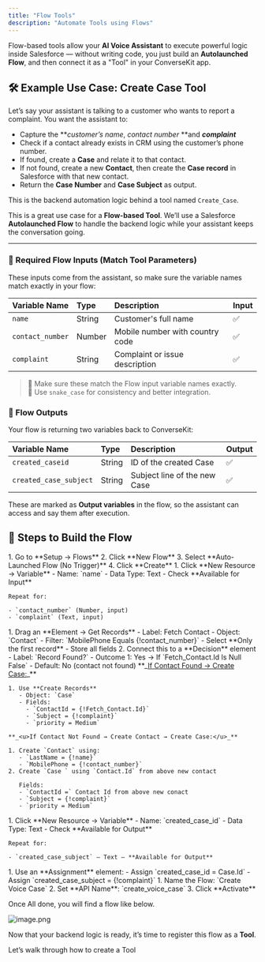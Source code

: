 ```yaml
---
title: "Flow Tools"
description: "Automate Tools using Flows"
---
```


Flow-based tools allow your **AI Voice Assistant** to execute powerful logic inside Salesforce — without writing code, you just build an **Autolaunched Flow**, and then connect it as a "Tool" in your ConverseKit app.

## 🛠️ Example Use Case: Create Case Tool

Let’s say your assistant is talking to a customer who wants to report a complaint. You want the assistant to:

- Capture the \*\*_customer’s name_, _contact number_ \*\*and **_complaint_**
- Check if a contact already exists in CRM using the customer’s phone number.
- If found, create a **Case** and relate it to that contact.
- If not found, create a new **Contact**, then create the **Case record** in Salesforce with that new contact.
- Return the **Case Number** and **Case Subject** as output.

This is the backend automation logic behind a tool named `Create_Case`.

This is a great use case for a **Flow-based Tool**. We’ll use a Salesforce **Autolaunched Flow** to handle the backend logic while your assistant keeps the conversation going.

---

### 🧱 Required Flow Inputs (Match Tool Parameters)

These inputs come from the assistant, so make sure the variable names match exactly in your flow:

| Variable Name    | Type   | Description                     | Input |
| :--------------- | :----- | :------------------------------ | :---- |
| `name`           | String | Customer's full name            | ✅     |
| `contact_number` | Number | Mobile number with country code | ✅     |
| `complaint`      | String | Complaint or issue description  | ✅     |

> 🔁 Make sure these match the Flow input variable names exactly.\
> 🧱 Use `snake_case` for consistency and better integration.

### 🎁 Flow Outputs

Your flow is returning two variables back to ConverseKit:

| Variable Name          | Type   | Description                  | Output |
| :--------------------- | :----- | :--------------------------- | :----- |
| `created_caseid`       | String | ID of the created Case       | ✅      |
| `created_case_subject` | String | Subject line of the new Case | ✅      |

These are marked as **Output variables** in the flow, so the assistant can access and say them after execution.

## 🧭 Steps to Build the Flow

<Steps>
  <Step title="Create a New Auto-Launched Flow">
    1. Go to **Setup → Flows**
    2. Click **New Flow**
    3. Select **Auto-Launched Flow (No Trigger)**
    4. Click **Create**
  </Step>
  <Step title="Add Input Variables">
    1. Click **New Resource → Variable**
       - Name: `name`
       - Data Type: Text
       - Check **Available for Input**

    Repeat for:

    - `contact_number` (Number, input)
    - `complaint` (Text, input)
  </Step>
  <Step title="Lookup Existing Contact">
    1. Drag an **Element → Get Records**
       - Label: Fetch Contact
       - Object: `Contact`
       - Filter: `MobilePhone Equals {!contact_number}`
       - Select **Only the first record**
       - Store all fields
    2. Connect this to a **Decision** element
       - Label: `Record Found?`
       - Outcome 1: Yes → If `Fetch_Contact.Id Is Null False`
       - Default: No (contact not found)
  </Step>
  <Step title="Create Records">
    **_<u>If Contact Found → Create Case:</u>_**

    1. Use **Create Records**
       - Object: `Case`
       - Fields:
         - `ContactId = {!Fetch_Contact.Id}`
         - `Subject = {!complaint}`
         - `priority = Medium`

    **_<u>If Contact Not Found → Create Contact → Create Case:</u>_**

    1. Create `Contact` using:
       - `LastName = {!name}`
       - `MobilePhone = {!contact_number}`
    2. Create `Case ` using `Contact.Id` from above new contact

       Fields:
       - `ContactId =` Contact Id from above new conact
       - `Subject = {!complaint}`
       - `priority = Medium`
  </Step>
  <Step title="Create Output Variables">
    1. Click **New Resource → Variable**
       - Name: `created_case_id`
       - Data Type: Text
       - Check **Available for Output**

    Repeat for:

    - `created_case_subject` – Text – **Available for Output**
  </Step>
  <Step title="Add Output Assignment">
    1. Use an **Assignment** element:
       - Assign `created_case_id = Case.Id`
       - Assign `created_case_subject = {!complaint}`
  </Step>
  <Step title="Save & Activate">
    1. Name the Flow: `Create Voice Case`
    2. Set **API Name**: `create_voice_case`
    3. Click **Activate**
  </Step>
</Steps>

Once All done, you will find a flow like below.

![image.png](/images/image.png)

Now that your backend logic is ready, it’s time to register this flow as a **Tool**.

<Card title="Create Tool" icon="sparkles">
  Let’s walk through how to create a Tool
</Card>